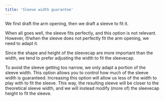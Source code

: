 ```yaml
---
title: 'Sleeve width guarantee'
---
```


We first draft the arm opening, then we draft a sleeve to fit it.

When all goes well, the sleeve fits perfectly, and this option is not relevant.
However, if/when the sleeve does not perfectly fit the arm opening, we need to adapt it.

Since the shape and height of the sleevecap are more important than the width, we tend to
prefer adjusting the width to fit the sleevecap.

To avoid the sleeve getting too narrow, we only adapt a portion of the sleeve width.
This option allows you to control how much of the sleeve width is guaranteed.
Increasing this option will allow us less of the width to play with to fit the sleeve.
This way, the resulting sleeve will be closer to the theoretical sleeve width, and we
will instead modify (more of) the sleevecap height to fit the sleeve.
